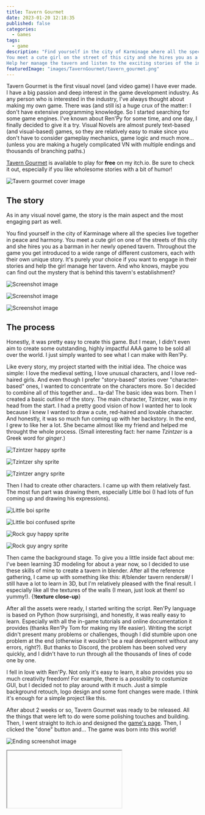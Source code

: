 ```yaml
---
title: Tavern Gourmet
date: 2023-01-20 12:18:35
published: false
categories:
  - Games
tags:
  - game
description: "Find yourself in the city of Karminage where all the species live together in peace and harmony. 
You meet a cute girl on the street of this city and she hires you as a barman in her newly opened tavern. 
Help her manage the tavern and listen to the exciting stories of the inhabitants of this city!"
featuredImage: "images/TavernGourmet/tavern_gourmet.png"
---
```


Tavern Gourmet is the first visual novel (and video game) I have ever made. I have a big passion and deep interest in the game development industry. As any person who is interested in the industry, I've always thought about making my own game.
There was (and still is) a huge crux of the matter: I don't have extensive programming knowledge. So I started searching for some game engines.
I've known about Ren'Py for some time, and one day, I finally decided to give it a try. Visual Novels are almost purely text-based (and visual-based) games, so they are relatively easy to make since you don't have to consider gameplay mechanics, game logic and much more... (unless you are making a hugely complicated VN with multiple endings and thousands of branching paths.)

[Tavern Gourmet](https://aclypse-ace.itch.io/tavern-gourmet) is available to play for **free** on my itch.io. Be sure to check it out, especially if you like wholesome stories with a bit of humor!

<div class="image-container">
    <p>
        <img
        src="images/TavernGourmet/taverngourmet_cover.png"
        alt="Tavern gourmet cover image"
        title="Tavern gourmet cover image"
        >
    </p>
</div>

## The story

As in any visual novel game, the story is the main aspect and the most engaging part as well.

You find yourself in the city of Karminage where all the species live together in peace and harmony.
You meet a cute girl on one of the streets of this city and she hires you as a barman in her newly opened tavern. Throughout the game you get introduced to a wide range of different customers, each with their own unique story.
It's purely your choice if you want to engage in their stories and help the girl manage her tavern. And who knows, maybe you can find out the mystery that is behind this tavern's establishment?

<div class="image-container">
    <p>
        <img
        src="images/TavernGourmet/tavern-gourmet-screenshot-1.jpg"
        alt="Screenshot image"
        title="Tavern Gourmet screenshot"
        >
    </p>
</div>
<div class="image-container">
    <p>
        <img
        src="images/TavernGourmet/tavern-gourmet-screenshot-3.jpg"
        alt="Screenshot image"
        title="Tavern Gourmet screenshot"
        >
    </p>
</div>
<div class="image-container">
    <p>
        <img
        src="images/TavernGourmet/tavern-gourmet-screenshot-4.jpg"
        alt="Screenshot image"
        title="Tavern Gourmet screenshot"
        >
    </p>
</div>

## The process

Honestly, it was pretty easy to create this game. But I mean, I didn't even aim to create some outstanding, highly impactful AAA game to be sold all over the world. I just simply wanted to see what I can make with Ren'Py.

Like every story, my project started with the initial idea. The choice was simple: I love the medieval setting, I love unusual characters, and I love red-haired girls. And even though I prefer "story-based" stories over "character-based" ones, I wanted to concentrate on the characters more. So I decided to combine all of this together and... ta-da! The basic idea was born.
Then I created a basic outline of the story. The main character, Tzintzer, was in my head from the start. I had a pretty good vision of how I wanted her to look because I knew I wanted to draw a cute, red-haired and lovable character. And honestly, it was so much fun coming up with her backstory. In the end, I grew to like her a lot. She became almost like my friend and helped me throught the whole process. (Small interesting fact: her name _Tzintzer_ is a Greek word for _ginger_.)

<div class="image-container">
    <p>
        <img
        src="images/TavernGourmet/tzintzer-happy.png"
        alt="Tzintzer happy sprite"
        title="Tzintzer happy sprite"
        >
    </p>
</div>
<div class="image-container">
    <p>
        <img
        src="images/TavernGourmet/tzintzer-shy.png"
        alt="Tzintzer shy sprite"
        title="Tzintzer shy sprite"
        >
    </p>
</div>
<div class="image-container">
    <p>
        <img
        src="images/TavernGourmet/tzintzer-angry.png"
        alt="Tzintzer angry sprite"
        title="Tzintzer angry sprite"
        >
    </p>
</div>
Then I had to create other characters. I came up with them relatively fast. The most fun part was drawing them, especially Little boi (I had lots of fun coming up and drawing his expressions).
<div class="image-container">
    <p>
        <img
        src="images/TavernGourmet/boi-neutral.png"
        alt="Little boi sprite"
        title="Little boi sprite"
        >
    </p>
</div>
<div class="image-container">
    <p>
        <img
        src="images/TavernGourmet/boi-confused.png"
        alt="Little boi confused sprite"
        title="Little boi confused sprite"
        >
    </p>
</div>

<div class="image-container">
    <p>
        <img
        src="images/TavernGourmet/rockguy-happy.png"
        alt="Rock guy happy sprite"
        title="Rock guy happy sprite"
        >
    </p>
</div>
<div class="image-container">
    <p>
        <img
        src="images/TavernGourmet/rockguy-angry.png"
        alt="Rock guy angry sprite"
        title="Rock guy angry sprite"
        >
    </p>
</div>

Then came the background stage. To give you a little inside fact about me: I've been learning 3D modeling for about a year now, so I decided to use these skills of mine to create a tavern in blender. After all the reference gathering, I came up with something like this:
#/blender tavern renders#/
I still have a lot to learn in 3D, but I'm relatively pleased with the final result. I especially like all the textures of the walls (I mean, just look at them! so yummy!).
{!**texture close-up**}

After all the assets were ready, I started writing the script. Ren'Py language is based on Python (how surprising), and honestly, it was really easy to learn. Especially with all the in-game tutorials and online documentation it provides (thanks Ren'Py Tom for making my life easier). Writing the script didn't present many problems or challenges, though I did stumble upon one problem at the end (otherwise it wouldn't be a real development without any errors, right?). But thanks to Discord, the problem has been solved very quickly, and I didn't have to run through all the thousands of lines of code one by one.

I fell in love with Ren'Py. Not only it's easy to learn, it also provides you so much creativity freedom! For example, there is a possiblity to costumize GUI, but I decided not to play around with it much. Just a simple background retouch, logo design and some font changes were made. I think it's enough for a simple project like this.

After about 2 weeks or so, Tavern Gourmet was ready to be released. All the things that were left to do were some polishing touches and building. Then, I went straight to itch.io and designed the [game's page](https://aclypse-ace.itch.io/tavern-gourmet). Then, I clicked the "done" button and... The game was born into this world!

<div class="image-container">
    <p>
        <img
        src="images/TavernGourmet/tavern-gourmet-screenshot-5.jpg"
        alt="Ending screenshot image"
        title="Tavern Gourmet ending"
        >
    </p>
</div>

<div class="iframe">
    <p>
        <iframe
        scr="https://aclypse-ace.itch.io/tavern-gourmet"
        alt="The game's page on itch.io"
        title="Tavern Gourmet iframe"
        >
    </p>
</div>

## Conclusion

Despite all the challenges I faced, I did find myself enjoying the whole process of being an "indie game developer". From coming up with the story idea all the way to the coding and publishing, all stages brought meaningful challenges and excitement along with them to me. Also, my brain is full of many interesting stories which sit in my head and wait patiently until they will be thrown into this world. Visual novels are a great and interactive way to present those stories.
Therefore, I can assure you this isn't my last game project, and you can expect more from me in the future.

Tavern Gourmet is a passion project combining unique characters with an engaging story. If you're looking for a fun way to pass the time, this game is definitely worth checking out. So why not head over to itch.io and give [Tavern Gourmet](https://aclypse-ace.itch.io/tavern-gourmet) a try?

There are 5 endings in total and approximately 20+ minutes of play-time.
All credits, further information and the game itself are listed on the game's [itch.io page](https://aclypse-ace.itch.io/tavern-gourmet).
